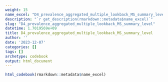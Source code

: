 ```yaml
---
weight: 15
name_excel: "D4_prevalence_aggregated_multiple_lookback_MS_summary_level.xlsx"
description: "`r get_description(rmarkdown::metadata$name_excel)`"
slug: "D4_prevalence_aggregated_multiple_lookback_MS_summary_level"
datetime: 1.7019569e+09
title: D4_prevalence_aggregated_multiple_lookback_MS_summary_level
author: ''
date: '2023-12-07'
categories: []
tags: []
archetype: codebook
output: html_document
---
```


```r
html_codebook(rmarkdown::metadata$name_excel)
```
